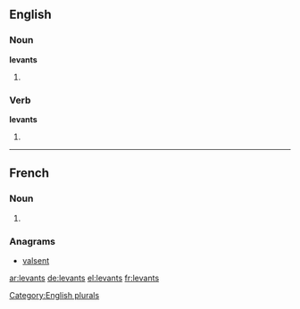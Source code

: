 ==English==

===Noun===
'''levants'''

# {{plural of|levant}}

===Verb===
'''levants'''

# {{en-third-person singular of|levant}}

[[Category:English plurals]]

----

==French==

===Noun===
{{head|fr|plural}} {{m-p}}

# {{plural of|levant|lang=fr}}

===Anagrams===
* [[valsent#French|valsent]]

[[ar:levants]]
[[de:levants]]
[[el:levants]]
[[fr:levants]]